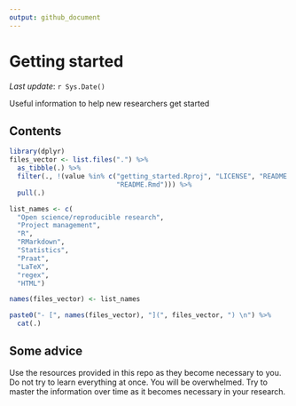 ```yaml
---
output: github_document
---
```


# Getting started

*Last update*: `r Sys.Date()`  

Useful information to help new researchers get started

## Contents

```r
library(dplyr)
files_vector <- list.files(".") %>% 
  as_tibble(.) %>% 
  filter(., !(value %in% c("getting_started.Rproj", "LICENSE", "README.md", 
                           "README.Rmd"))) %>% 
  pull(.)

list_names <- c(
  "Open science/reproducible research", 
  "Project management", 
  "R", 
  "RMarkdown", 
  "Statistics", 
  "Praat", 
  "LaTeX", 
  "regex", 
  "HTML") 

names(files_vector) <- list_names

paste0("- [", names(files_vector), "](", files_vector, ") \n") %>% 
  cat(.)
```

## Some advice

Use the resources provided in this repo as they become necessary to you. Do not try to learn everything at once. You will be overwhelmed. Try to master the information over time as it becomes necessary in your research. 
